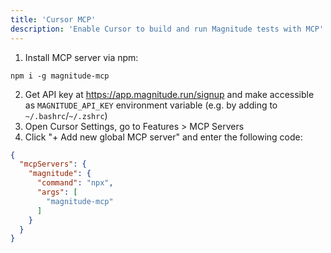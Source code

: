 ```yaml
---
title: 'Cursor MCP'
description: 'Enable Cursor to build and run Magnitude tests with MCP'
---
```


1. Install MCP server via npm:
```
npm i -g magnitude-mcp
```
2. Get API key at https://app.magnitude.run/signup and make accessible as `MAGNITUDE_API_KEY` environment variable (e.g. by adding to `~/.bashrc`/`~/.zshrc`)
3. Open Cursor Settings, go to Features > MCP Servers
4. Click "+ Add new global MCP server" and enter the following code: 
```json
{
  "mcpServers": {
    "magnitude": {
      "command": "npx",
      "args": [
        "magnitude-mcp"
      ]
    }
  }
}
```